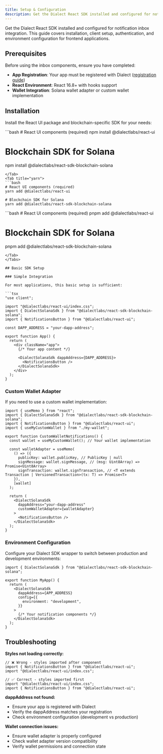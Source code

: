 ```yaml
---
title: Setup & Configuration
description: Get the Dialect React SDK installed and configured for notification inbox integration with React hooks support and Solana wallet integration
---
```


Get the Dialect React SDK installed and configured for notification inbox integration. This guide covers installation, client setup, authentication, and environment configuration for frontend applications.

## Prerequisites

Before using the inbox components, ensure you have completed:

- **App Registration**: Your app must be registered with Dialect ([registration guide](/alerts/setup/register-app))
- **React Environment**: React 16.8+ with hooks support  
- **Wallet Integration**: Solana wallet adapter or custom wallet implementation

## Installation

Install the React UI package and blockchain-specific SDK for your needs:

<Tabs>
<Tab title="npm">
```bash
# React UI components (required)
npm install @dialectlabs/react-ui

# Blockchain SDK for Solana
npm install @dialectlabs/react-sdk-blockchain-solana
```
</Tab>
<Tab title="yarn">
```bash
# React UI components (required)
yarn add @dialectlabs/react-ui

# Blockchain SDK for Solana
yarn add @dialectlabs/react-sdk-blockchain-solana
```
</Tab>
<Tab title="pnpm">
```bash
# React UI components (required)
pnpm add @dialectlabs/react-ui

# Blockchain SDK for Solana
pnpm add @dialectlabs/react-sdk-blockchain-solana
```
</Tab>
</Tabs>

## Basic SDK Setup

### Simple Integration

For most applications, this basic setup is sufficient:

```tsx
"use client";

import "@dialectlabs/react-ui/index.css";
import { DialectSolanaSdk } from "@dialectlabs/react-sdk-blockchain-solana";
import { NotificationsButton } from "@dialectlabs/react-ui";

const DAPP_ADDRESS = "your-dapp-address";

export function App() {
  return (
    <div className="app">
      {/* Your app content */}
      
      <DialectSolanaSdk dappAddress={DAPP_ADDRESS}>
        <NotificationsButton />
      </DialectSolanaSdk>
    </div>
  );
}
``` 

### Custom Wallet Adapter

If you need to use a custom wallet implementation:

```tsx
import { useMemo } from "react";
import { DialectSolanaSdk } from "@dialectlabs/react-sdk-blockchain-solana";
import { NotificationsButton } from "@dialectlabs/react-ui";
import { useMyCustomWallet } from "./my-wallet";

export function CustomWalletNotifications() {
  const wallet = useMyCustomWallet(); // Your wallet implementation

  const walletAdapter = useMemo(
    () => ({
      publicKey: wallet.publicKey, // PublicKey | null
      signMessage: wallet.signMessage, // (msg: Uint8Array) => Promise<Uint8Array>
      signTransaction: wallet.signTransaction, // <T extends Transaction | VersionedTransaction>(tx: T) => Promise<T>
    }),
    [wallet]
  );

  return (
    <DialectSolanaSdk
      dappAddress="your-dapp-address"
      customWalletAdapter={walletAdapter}
    >
      <NotificationsButton />
    </DialectSolanaSdk>
  );
}
```

### Environment Configuration

Configure your Dialect SDK wrapper to switch between production and development environments:

```tsx
import { DialectSolanaSdk } from "@dialectlabs/react-sdk-blockchain-solana";

export function MyApp() {
  return (
    <DialectSolanaSdk 
      dappAddress={APP_ADDRESS}
      config={{
        environment: "development",
      }}
    >
      {/* Your notification components */}
    </DialectSolanaSdk>
  );
}
```

## Troubleshooting

**Styles not loading correctly:**
```tsx
// ❌ Wrong - styles imported after component
import { NotificationsButton } from "@dialectlabs/react-ui";
import "@dialectlabs/react-ui/index.css";

// ✅ Correct - styles imported first
import "@dialectlabs/react-ui/index.css";
import { NotificationsButton } from "@dialectlabs/react-ui";
```

**dappAddress not found:**
- Ensure your app is registered with Dialect
- Verify the dappAddress matches your registration
- Check environment configuration (development vs production)

**Wallet connection issues:**
- Ensure wallet adapter is properly configured
- Check wallet adapter version compatibility
- Verify wallet permissions and connection state
